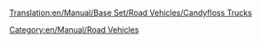 [[Translation:en/Manual/Base Set/Road Vehicles/Candyfloss Trucks]]
{{en/Manual/Base Set/Road Vehicles/RoadVehicle|name     = MightyMover Candyfloss Truck
  |img      = en/Manual/Base Set/Road Vehicles/CandyflossTruck.png
  |price    = £4,797 ($9,594)
  |speed    = 30 mph (48 km/h)
  |annual   = £421 ($842)
  |designed = 1935
  |life     = 15
  |capacity = 17 tonnes of [[en/Manual/Base Set/Cargos/Candyfloss]]
}}
{{en/Manual/Base Set/Road Vehicles/RoadVehicle|name     = Powernaught Candyfloss Truck
  |img      = en/Manual/Base Set/Road Vehicles/CandyflossTruck.png
  |price    = £6,027 ($12,054)
  |speed    = 55 mph (88 km/h)
  |annual   = £787 ($1574)
  |designed = 1976
  |life     = 15
  |capacity = 19 tonnes of [[en/Manual/Base Set/Cargos/Candyfloss]]
}}
{{en/Manual/Base Set/Road Vehicles/RoadVehicle|name     = Wizzowow Candyfloss Truck
  |img      = en/Manual/Base Set/Road Vehicles/CandyflossTruck.png
  |price    = £6,437 ($12,874)
  |speed    = 70 mph (112 km/h)
  |annual   = £1,125 ($2,250)
  |designed = 2013
  |life     = 15
  |capacity = 22 tonnes of [[en/Manual/Base Set/Cargos/Candyfloss]]
}}
[[Category:en/Manual/Road Vehicles]]